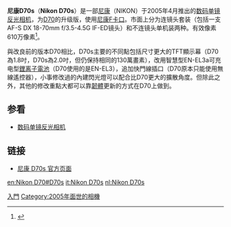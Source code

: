 {{Infobox_Digicam
| model  = [[Nikon|Nikon]] D70s
| image = [[Image:Nikon_D70_with_35mm_f2.jpg|230px]]
| kind  = [[數碼單鏡反光相機|數碼單鏡反光相機]]
| sensor  = 610万像素，23.7 x 15.6 毫米 [[Nikon_DX_format|Nikon DX format]] RGB [[CCD|CCD]], 1.5 × [[焦距转换系数|焦距转换系数]]
| res = 3,008 像素 x 2,000 像素 (610万有效像素)
| lens = 可更换, [[Nikon_F接环|Nikon F接环]]
| shutter = 电子机械混合快门
| shutterRange = 1/8000秒 至 30秒，[[B快門|B快門]]，可进行1/3或1/2 EV的调节
| metering = EV 0 to 20 （3D 彩色矩阵测光或中央重点测光）; EV 2 to 20 （点测光）
| emode = 数字可变程序 （自动,人像，风景，微距，运动，夜景，夜间人像），程序自动[P]带柔性程序，快门优先自动 [S]，光圈优先自动 [A]，手动 [M]
| mmode = 3D 彩色矩阵测光 II, 中央重点测光 和 点测光
| farea = 可从五个对焦区域中选择
| fmode = 单区域自动对焦，动态区域自动对焦，最近对象优先动态区域自动对焦
| cont = 3 张/秒 可拍摄 144  (JPEG/RAW)
| viewfinder = 光学
| speedRange = 200 to 1600，可进行1/3 EV的手动调节或自动ISO 
| flbckt = -3 to +1 EV，可进行1/3或1/2 EV的调节
| WB = 自动，白炽灯，荧光灯，日光，闪光，阴天，阴影，色溫，预设
| wbbkt = 
| battery = Nikon EN-EL3A 鋰電池
| rearLCD = 2.0英寸（50.8毫米） （D70s）, 130,000像素 TFT
| storage = [[CompactFlash|CompactFlash]] (Type I 型或Type II型)，或[[微型硬碟|日立微型硬碟]]
| weight = 约 595 克 (不含电池), 包含电池为 679克
| obp = 
| msrp = $999.95 
| madeIn = {{flagcountry|Thailand}}
}}

{{noteTA
|1=zh-hans:卡口; zh-hant:接環;
|2=zh-hans:数码单镜反光相机; zh-hant:數位單眼相機;
|3=zh-hans:像素; zh-hant:畫素;
}}
'''尼康D70s'''（'''Nikon D70s'''）是一部[[尼康|尼康]]（NIKON）于2005年4月推出的[[数码单镜反光相机|数码单镜反光相机]]，为[[尼康D70|D70]]的升级版，使用[[尼康F卡口|尼康F卡口]]。市面上分为连镜头套装（包括一支AF-S DX 18-70mm f/3.5-4.5G IF-ED镜头）和不连镜头单机装两种。有效像素610万像素<ref>{{Cite journal|title=点击尼康D70s&D50|author=甲点|journal=照相机|issue=第6期|year=2005|page=60-61|issn=1009-2250}}</ref>。

與改良前的版本D70相比，D70s主要的不同點包括尺寸更大的TFT顯示幕（D70為1.8吋，D70s為2.0吋，但仍保持相同的130萬畫素），改用智慧型EN-EL3a可充电型[[鋰离子電池|鋰离子電池]]（D70使用的是EN-EL3），追加快門線插口（D70原本只能使用無線遙控器），小事修改過的內建閃光燈可以配合比D70更大的擴散角度。但除此之外，其他的修改重點大都可以靠[[韌體|韌體]]更新的方式在D70上做到。

==参看==

*[[数码单镜反光相机|数码单镜反光相机]]

==链接==
* [https://web.archive.org/web/20061125224409/http://www.nikon.com.cn/productitem.php?pid=710-9cc3e2c4e0 尼康 D70s 官方页面]

{{Nikon Digital Camera List}}

[[Category:尼康數位單眼相機|入門]]
[[Category:2005年面世的相機|Category:2005年面世的相機]]

[[en:Nikon_D70#D70s|en:Nikon D70#D70s]]
[[it:Nikon_D70s|it:Nikon D70s]]
[[nl:Nikon_D70s|nl:Nikon D70s]]